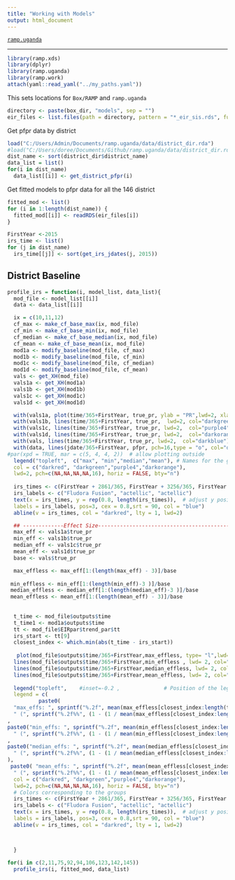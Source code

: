 ```yaml
---
title: "Working with Models"
output: html_document
---
```


[`ramp.uganda`](../index.html)

***


```r
library(ramp.xds)
library(dplyr)
library(ramp.uganda)
library(ramp.work)
attach(yaml::read_yaml("../my_paths.yaml")) 
``` 

This sets locations for `Box/RAMP` and `ramp.uganda` 

```r
directory <- paste(box_dir, "models", sep = "") 
eir_files <- list.files(path = directory, pattern = "*_eir_sis.rds", full.names = TRUE)
```

Get pfpr data by district 
```r
load("C:/Users/Admin/Documents/ramp.uganda/data/district_dir.rda")
#load("C:/Users/doree/Documents/Github/ramp.uganda/data/district_dir.rda")
dist_name <- sort(district_dir$district_name)
data_list = list()
for(i in dist_name)
  data_list[[i]] <- get_district_pfpr(i)
```

Get fitted models to pfpr data for all the 146 district
```r
fitted_mod <- list()
for (i in 1:length(dist_name)) {
  fitted_mod[[i]] <- readRDS(eir_files[i])
}
```

```r
FirstYear <-2015
irs_time <- list()
for (j in dist_name)
  irs_time[[j]] <- sort(get_irs_jdates(j, 2015))
```

## District Baseline

```r
profile_irs = function(i, model_list, data_list){
  mod_file <- model_list[[i]]
  data <- data_list[[i]]

  ix = c(10,11,12)
  cf_max <- make_cf_base_max(ix, mod_file)
  cf_min <- make_cf_base_min(ix, mod_file)
  cf_median <- make_cf_base_median(ix, mod_file)
  cf_mean <- make_cf_base_mean(ix, mod_file)
  mod1a <- modify_baseline(mod_file, cf_max) 
  mod1b <- modify_baseline(mod_file, cf_min) 
  mod1c <- modify_baseline(mod_file, cf_median) 
  mod1d <- modify_baseline(mod_file, cf_mean) 
  vals <- get_XH(mod_file)
  vals1a <- get_XH(mod1a)
  vals1b <- get_XH(mod1b)
  vals1c <- get_XH(mod1c)
  vals1d <- get_XH(mod1d)

  with(vals1a, plot(time/365+FirstYear, true_pr, ylab = "PR",lwd=2, xlab = "Time", main=unique(data$district_name), type = "l", ylim = c(0,1), col="darkred"))
  with(vals1b, lines(time/365+FirstYear, true_pr,  lwd=2, col="darkgreen"))
  with(vals1c, lines(time/365+FirstYear, true_pr, lwd=2,  col="purple4"))
  with(vals1d, lines(time/365+FirstYear, true_pr, lwd=2,  col="darkorange"))
  with(vals, lines(time/365+FirstYear, true_pr, lwd=2,  col="darkblue"))
  with(data, lines(jdate/365+FirstYear, pfpr, pch=16,type = "o", col="darkblue"))
#par(xpd = TRUE, mar = c(5, 4, 4, 2))  # allow plotting outside
  legend("topleft",  c("max", "min","median","mean"), # Names for the groups   , 
  col = c("darkred", "darkgreen","purple4","darkorange"),
  lwd=2, pch=c(NA,NA,NA,NA,16), horiz = FALSE, bty="n")      
 
  irs_times <- c(FirstYear + 2861/365, FirstYear + 3256/365, FirstYear + 3622/365)
  irs_labels <- c("Fludora Fusion", "actellic", "actellic")
  text(x = irs_times, y = rep(0.8, length(irs_times)),  # adjust y position as needed
  labels = irs_labels, pos=3, cex = 0.8,srt = 90, col = "blue")
  abline(v = irs_times, col = "darkred", lty = 1, lwd=2)        

  ## -------------Effect Size--------------------------------------------------------------------------
  max_eff <- vals1a$true_pr
  min_eff <- vals1b$true_pr
  median_eff <- vals1c$true_pr
  mean_eff <- vals1d$true_pr
  base <- vals$true_pr

  max_effless <- max_eff[1:(length(max_eff) - 3)]/base
 
 min_effless <- min_eff[1:(length(min_eff)-3 )]/base
 median_effless <- median_eff[1:(length(median_eff)-3 )]/base
 mean_effless <- mean_eff[1:(length(mean_eff) - 3)]/base
 
  
  t_time <- mod_file$outputs$time
  t_time1 <- mod1a$outputs$time
  tt <- mod_file$EIRpar$trend_par$tt
  irs_start <- tt[9]
  closest_index <- which.min(abs(t_time - irs_start))
  
   plot(mod_file$outputs$time/365+FirstYear,max_effless, type= "l",lwd= 2, col="darkred" , main=unique(data$district_name), xlab = "Time", ylab = "Effect Sizes", ylim = c(0, max(max_effless)) )
  lines(mod_file$outputs$time/365+FirstYear,min_effless , lwd= 2, col="darkgreen")
  lines(mod_file$outputs$time/365+FirstYear,median_effless, lwd= 2, col="purple4" )
  lines(mod_file$outputs$time/365+FirstYear,mean_effless, lwd= 2, col="darkorange" )
  
  legend("topleft",    #inset=-0.2 ,              # Position of the legend
  legend = c(
          paste0(
  "max_effs: ", sprintf("%.2f", mean(max_effless[closest_index:length(t_time)], na.rm = TRUE)),
  " (", sprintf("%.2f%%", (1 - (1 / mean(max_effless[closest_index:length(t_time)], na.rm = TRUE))) * 100)," reduction)")
,
paste0("min_effs: ", sprintf("%.2f", mean(min_effless[closest_index:length(t_time)], na.rm = TRUE)),
  " (", sprintf("%.2f%%", (1 - (1 / mean(min_effless[closest_index:length(t_time)], na.rm = TRUE))) * 100),")")
,
paste0("median_effs: ", sprintf("%.2f", mean(median_effless[closest_index:length(t_time)], na.rm = TRUE)),
  " (", sprintf("%.2f%%", (1 - (1 / mean(median_effless[closest_index:length(t_time)], na.rm = TRUE))) * 100),")"
),
 paste0( "mean_effs: ", sprintf("%.2f", mean(mean_effless[closest_index:length(t_time)], na.rm = TRUE)),
  " (", sprintf("%.2f%%", (1 - (1 / mean(mean_effless[closest_index:length(t_time)], na.rm = TRUE))) * 100),")")),
  col = c("darkred", "darkgreen","purple4","darkorange"),
  lwd=2, pch=c(NA,NA,NA,NA,16), horiz = FALSE, bty="n") 
  # Colors corresponding to the groups
  irs_times <- c(FirstYear + 2861/365, FirstYear + 3256/365, FirstYear + 3622/365)
  irs_labels <- c("Fludora Fusion", "actellic", "actellic")
  text(x = irs_times, y = rep(0.8, length(irs_times)),  # adjust y position as needed
  labels = irs_labels, pos=3, cex = 0.8,srt = 90, col = "blue")
  abline(v = irs_times, col = "darkred", lty = 1, lwd=2)    



  }

```

```r
for(i in c(2,11,75,92,94,106,123,142,145))
  profile_irs(i, fitted_mod, data_list)
```

